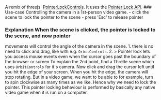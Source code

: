 A remix of threejs'
[PointerLockControls](https://threejs.org/docs/#examples/en/controls/PointerLockControls). It uses
the [Pointer Lock API](https://developer.mozilla.org/en-US/docs/Web/API/Pointer_Lock_API). ###
Use-case Controlling the camera in a 1st-person video game. - click the scene to lock the pointer to
the scene - press 'Esc' to release pointer

<Example path="camera/pointer-lock-controls" />

### Explanation When the scene is clicked, the pointer is locked to the scene, and now pointer

movements will control the angle of the camera in the scene. 1. there is no need to click and drag,
like with e.g. `OrbitControls`. 2. > Pointer lock lets you access mouse events even when the cursor
goes past the boundary of the browser or screen To explain the 2nd point, find a Threlte scene which
uses `OrbitControls` for it's camera. Now click and drag the cursor left until you hit the edge of
your screen. When you hit the edge, the camera will stop rotating. But in a video game, we want to
be able to for example, turn to spin clockwise as many times as we like. Hence why we need to lock
the pointer. This pointer locking behaviour is performed by basically any native video game when it
is run on a computer.
